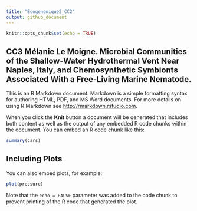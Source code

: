 ```yaml
---
title: "Ecogenomique2_CC2"
output: github_document
---
```


```r
knitr::opts_chunk$set(echo = TRUE)
```

## CC3 Mélanie Le Moigne. Microbial Communities of the Shallow-Water Hydrothermal Vent Near Naples, Italy, and Chemosynthetic Symbionts Associated With a Free-Living Marine Nematode.

This is an R Markdown document. Markdown is a simple formatting syntax for authoring HTML, PDF, and MS Word documents. For more details on using R Markdown see <http://rmarkdown.rstudio.com>.

When you click the **Knit** button a document will be generated that includes both content as well as the output of any embedded R code chunks within the document. You can embed an R code chunk like this:

```r
summary(cars)
```

## Including Plots

You can also embed plots, for example:

```r
plot(pressure)
```

Note that the `echo = FALSE` parameter was added to the code chunk to prevent printing of the R code that generated the plot.
